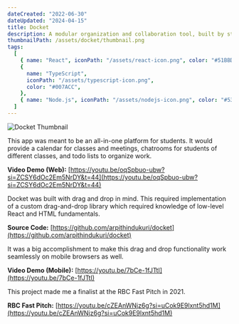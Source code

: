 ```yaml
---
dateCreated: "2022-06-30"
dateUpdated: "2024-04-15"
title: Docket
description: A modular organization and collaboration tool, built by students, for students.
thumbnailPath: /assets/docket/thumbnail.png
tags:
  [
    { name: "React", iconPath: "/assets/react-icon.png", color: "#51BBD8" },
    {
      name: "TypeScript",
      iconPath: "/assets/typescript-icon.png",
      color: "#007ACC",
    },
    { name: "Node.js", iconPath: "/assets/nodejs-icon.png", color: "#539E43" },
  ]
---
```


<img src="/assets/docket/thumbnail.png" alt="Docket Thumbnail" />

This app was meant to be an all-in-one platform for students.
It would provide a calendar for classes and meetings, chatrooms for students of different classes, and todo lists to organize work.

**Video Demo (Web):** [https://youtu.be/oqSpbuo-ubw?si=ZCSY6dOc2Em5NrDY&t=44](https://youtu.be/oqSpbuo-ubw?si=ZCSY6dOc2Em5NrDY&t=44)

Docket was built with drag and drop in mind.
This required implementation of a custom drag-and-drop library which required knowledge of low-level React and HTML fundamentals.

**Source Code:** [https://github.com/arpithindukuri/docket](https://github.com/arpithindukuri/docket)

It was a big accomplishment to make this drag and drop functionality work seamlessly on mobile browsers as well.

**Video Demo (Mobile):** [https://youtu.be/7bCe-1fJTtI](https://youtu.be/7bCe-1fJTtI)

This project made me a finalist at the RBC Fast Pitch in 2021.

**RBC Fast Pitch:** [https://youtu.be/cZEAnWNjz6g?si=uCok9E9lxnt5hd1M](https://youtu.be/cZEAnWNjz6g?si=uCok9E9lxnt5hd1M)
